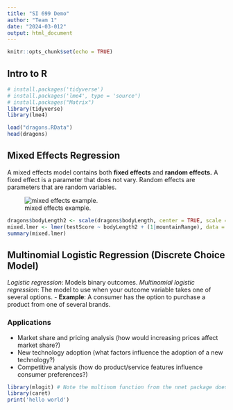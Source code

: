 ```yaml
---
title: "SI 699 Demo"
author: "Team 1"
date: "2024-03-012"
output: html_document
---
```


```r
knitr::opts_chunk$set(echo = TRUE)
```

## Intro to R 

```r
# install.packages('tidyverse')
# install.packages('lme4', type = 'source')
# install.packages("Matrix")
library(tidyverse)
library(lme4)
```

```r
load("dragons.RData")
head(dragons)
```

## Mixed Effects Regression
A mixed effects model contains both **fixed effects** and **random effects.** A fixed effect is a parameter that does not vary. Random effects are parameters that are random variables. 

![mixed effects example.](mixed_effects_2.png)

```r
dragons$bodyLength2 <- scale(dragons$bodyLength, center = TRUE, scale = TRUE)
mixed.lmer <- lmer(testScore ~ bodyLength2 + (1|mountainRange), data = dragons)
summary(mixed.lmer)
```


## Multinomial Logistic Regression (Discrete Choice Model)

*Logistic regression*: Models binary outcomes.
*Multinomial logistic regression*: The model to use when your outcome variable takes one of several options.
- **Example**: A consumer has the option to purchase a product from one of several brands.

### Applications
- Market share and pricing analysis (how would increasing prices affect market share?)
- New technology adoption (what factors influence the adoption of a new technology?)
- Competitive analysis (how do product/service features influence consumer preferences?)

```r
library(mlogit) # Note the multinom function from the nnet package does not require reshaping dataMi
library(caret)
print('hello world')

```

```r

```


